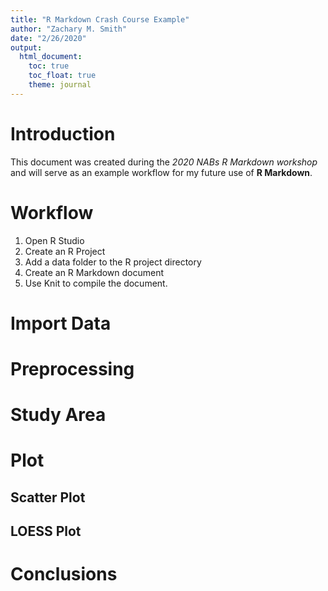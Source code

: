 ```yaml
---
title: "R Markdown Crash Course Example"
author: "Zachary M. Smith"
date: "2/26/2020"
output: 
  html_document:
    toc: true
    toc_float: true
    theme: journal
---
```


# Introduction

This document was created during the _2020 NABs R Markdown workshop_ and will serve as an example workflow for my future use of __R Markdown__.

# Workflow

1. Open R Studio
2. Create an R Project
3. Add a data folder to the R project directory
4. Create an R Markdown document
5. Use Knit to compile the document.

# Import Data

# Preprocessing

# Study Area

# Plot  {.tabset}

## Scatter Plot

## LOESS Plot

# Conclusions
